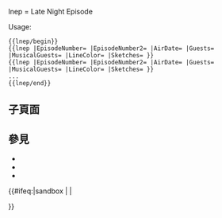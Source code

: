 {{Documentation subpage}}
lnep = Late Night Episode

Usage:
<pre style="overflow:auto">
{{lnep/begin}}
{{lnep |EpisodeNumber= |EpisodeNumber2= |AirDate= |Guests= |MusicalGuests= |LineColor= |Sketches= }}
{{lnep |EpisodeNumber= |EpisodeNumber2= |AirDate= |Guests= |MusicalGuests= |LineColor= |Sketches= }}
...
{{lnep/end}}
</pre>

== 子頁面 ==
{{Special:PrefixIndex/Template:Lnep}}
== 參見 ==
* {{tl|lnep/begin}}
* {{tl|lnep}}
* {{tl|lnep/end}}

<includeonly>{{#ifeq:{{SUBPAGENAME}}|sandbox | |
<!-- 本行下加入模板的分類，跨維基連結加入Wikidata（參見[[Wikipedia:Wikidata]]） -->

}}</includeonly>